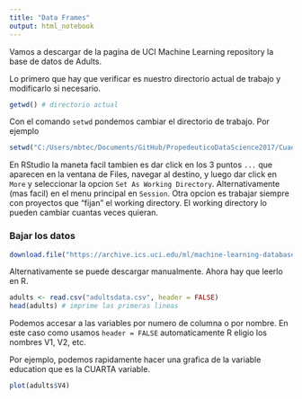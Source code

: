 ```yaml
---
title: "Data Frames"
output: html_notebook
---
```


Vamos a descargar de la pagina de UCI Machine Learning repository la base de datos de Adults.

Lo primero que hay que verificar es nuestro directorio actual de trabajo y modificarlo si necesario.

```r
getwd() # directorio actual
```

Con el comando `setwd` pondemos cambiar el directorio de trabajo. Por ejemplo

```r
setwd("C:/Users/mbtec/Documents/GitHub/PropedeuticoDataScience2017/CuadernosR/Cuaderno2")
```

En RStudio la maneta facil tambien es dar click en los 3 puntos `...` que aparecen en la ventana de Files, navegar al destino, y luego dar click en `More` y seleccionar la opcion `Set As Working Directory`. Alternativamente (mas facil) en el menu principal en `Session`. Otra opcion es trabajar siempre con proyectos que "fijan" el working directory. El working directory lo pueden cambiar cuantas veces quieran.

### Bajar los datos

```r
download.file("https://archive.ics.uci.edu/ml/machine-learning-databases/adult/adult.data", "adultsdata.csv")
```
Alternativamente se puede descargar manualmente. Ahora hay que leerlo en R.

```r
adults <- read.csv("adultsdata.csv", header = FALSE)
head(adults) # imprime las primeras lineas
```

Podemos accesar a las variables por numero de columna o por nombre. En este caso como usamos `header = FALSE` automaticamente R eligio los nombres V1, V2, etc.

Por ejemplo, podemos rapidamente hacer una grafica de la variable education que es la CUARTA variable.

```r
plot(adults$V4)
```

